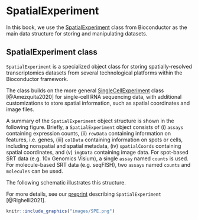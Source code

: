 # SpatialExperiment

In this book, we use the [SpatialExperiment](https://bioconductor.org/packages/SpatialExperiment) class from Bioconductor as the main data structure for storing and manipulating datasets.


## SpatialExperiment class

`SpatialExperiment` is a specialized object class for storing spatially-resolved transcriptomics datasets from several technological platforms within the Bioconductor framework.

The class builds on the more general [SingleCellExperiment](https://bioconductor.org/packages/SingleCellExperiment) class [@Amezquita2020] for single-cell RNA sequencing data, with additional customizations to store spatial information, such as spatial coordinates and image files.

A summary of the `SpatialExperiment` object structure is shown in the following figure. Briefly, a `SpatialExperiment` object consists of (i) `assays` containing expression counts, (ii) `rowData` containing information on features, i.e. genes, (iii) `colData` containing information on spots or cells, including nonspatial and spatial metadata, (iv) `spatialCoords` containing spatial coordinates, and (v) `imgData` containing image data. For spot-based SRT data (e.g. 10x Genomics Visium), a single `assay` named `counts` is used. For molecule-based SRT data (e.g. seqFISH), two `assays` named `counts` and `molecules` can be used.

The following schematic illustrates this structure.

For more details, see our [preprint](https://www.biorxiv.org/content/10.1101/2021.01.27.428431v2) describing `SpatialExperiment` [@Righelli2021].


```r
knitr::include_graphics("images/SPE.png")
```

